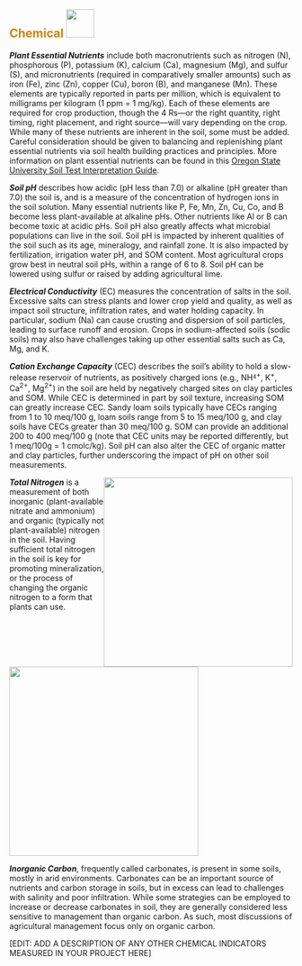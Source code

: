 ## [**Chemical**]{style="color: #d4820a"} ![](images/chemical.png){height="50px"}\newline\newline

***Plant Essential Nutrients*** include both macronutrients such as nitrogen (N), phosphorous (P), potassium (K), calcium (Ca), magnesium (Mg), and sulfur (S), and micronutrients (required in comparatively smaller amounts) such as iron (Fe), zinc (Zn), copper (Cu), boron (B), and manganese (Mn). These elements are typically reported in parts per million, which is equivalent to milligrams per kilogram (1 ppm = 1 mg/kg). Each of these elements are required for crop production, though the 4 Rs---or the right quantity, right timing, right placement, and right source---will vary depending on the crop. While many of these nutrients are inherent in the soil, some must be added. Careful consideration should be given to balancing and replenishing plant essential nutrients via soil health building practices and principles. More information on plant essential nutrients can be found in this [Oregon State University Soil Test Interpretation Guide](https://catalog.extension.oregonstate.edu/ec1478 "Oregon State University Soil Test Interpretation Guide").

***Soil pH*** describes how acidic (pH less than 7.0) or alkaline (pH greater than 7.0) the soil is, and is a measure of the concentration of hydrogen ions in the soil solution. Many essential nutrients like P, Fe, Mn, Zn, Cu, Co, and B become less plant-available at alkaline pHs. Other nutrients like Al or B can become toxic at acidic pHs. Soil pH also greatly affects what microbial populations can live in the soil. Soil pH is impacted by inherent qualities of the soil such as its age, mineralogy, and rainfall zone. It is also impacted by fertilization, irrigation water pH, and SOM content. Most agricultural crops grow best in neutral soil pHs, within a range of 6 to 8. Soil pH can be lowered using sulfur or raised by adding agricultural lime.

***Electrical Conductivity*** (EC) measures the concentration of salts in the soil. Excessive salts can stress plants and lower crop yield and quality, as well as impact soil structure, infiltration rates, and water holding capacity. In particular, sodium (Na) can cause crusting and dispersion of soil particles, leading to surface runoff and erosion. Crops in sodium-affected soils (sodic soils) may also have challenges taking up other essential salts such as Ca, Mg, and K.

***Cation Exchange Capacity*** (CEC) describes the soil's ability to hold a slow-release reservoir of nutrients, as positively charged ions (e.g., NH^~4~+^, K^+^, Ca^2+^, Mg^2+^) in the soil are held by negatively charged sites on clay particles and SOM. While CEC is determined in part by soil texture, increasing SOM can greatly increase CEC. Sandy loam soils typically have CECs ranging from 1 to 10 meq/100 g, loam soils range from 5 to 15 meq/100 g, and clay soils have CECs greater than 30 meq/100 g. SOM can provide an additional 200 to 400 meq/100 g (note that CEC units may be reported differently, but 1 meq/100g = 1 cmolc/kg). Soil pH can also alter the CEC of organic matter and clay particles, further underscoring the impact of pH on other soil measurements.

<!-- Image wrapped around text for HTML -->

::: {.content-visible when-format="html"}
![](https://raw.githack.com/WA-Department-of-Agriculture/soils/main/figures/tn.png){width="3.5in" style="float:right" fig-alt="Total Nitrogen (TN) measures different forms of nitrogen in the soil and is closely related to soil productivity. There is a large circle with two smaller circles inside that are labeled Organic N pools (not available, but can be made available during the growing season through microbial processing) and Inorganic N pools (changes very quickly and should be measured often but plant available). Inside the Organic N pools circle are two more circles labeled potentially mineralizable nitrogen and ACE soil protein. Inside the Inorganic N pools circle are two more circles labeled nitrate and ammonium."}
:::

***Total Nitrogen*** is a measurement of both inorganic (plant-available nitrate and ammonium) and organic (typically not plant-available) nitrogen in the soil. Having sufficient total nitrogen in the soil is key for promoting mineralization, or the process of changing the organic nitrogen to a form that plants can use.

<!-- Image below around text for docx -->

::: {.content-visible unless-format="html"}
![](https://raw.githack.com/WA-Department-of-Agriculture/soils/main/figures/tn.png){height="3.5in" fig-alt="Total Nitrogen (TN) measures different forms of nitrogen in the soil and is closely related to soil productivity. There is a large circle with two smaller circles inside that are labeled Organic N pools (not available, but can be made available during the growing season through microbial processing) and Inorganic N pools (changes very quickly and should be measured often but plant available). Inside the Organic N pools circle are two more circles labeled potentially mineralizable nitrogen and ACE soil protein. Inside the Inorganic N pools circle are two more circles labeled nitrate and ammonium."}
:::

***Inorganic Carbon***, frequently called carbonates, is present in some soils, mostly in arid environments. Carbonates can be an important source of nutrients and carbon storage in soils, but in excess can lead to challenges with salinity and poor infiltration. While some strategies can be employed to increase or decrease carbonates in soil, they are generally considered less sensitive to management than organic carbon. As such, most discussions of agricultural management focus only on organic carbon.

\[EDIT: ADD A DESCRIPTION OF ANY OTHER CHEMICAL INDICATORS MEASURED IN YOUR PROJECT HERE\]
